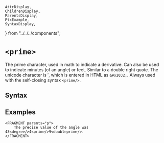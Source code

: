     AttrDisplay,
    ChildrenDisplay,
    ParentsDisplay,
    PtxExample,
    SyntaxDisplay,
} from "../../../components";

# `<prime>`

The prime character, used in math to indicate a derivative. Can also be used to indicate minutes (of an angle) or feet.
Similar to a double right quote. The unicode character is &#x2032;, which is entered in HTML as `&#x2032;`.
Always used with the self-closing syntax `<prime/>`.

## Syntax

<SyntaxDisplay name="prime" />

## Examples
```ptx-example
<FRAGMENT parents="p">
    The precise value of the angle was 43<degree/>4<prime/>9<doubleprime/>.
</FRAGMENT>
```
    